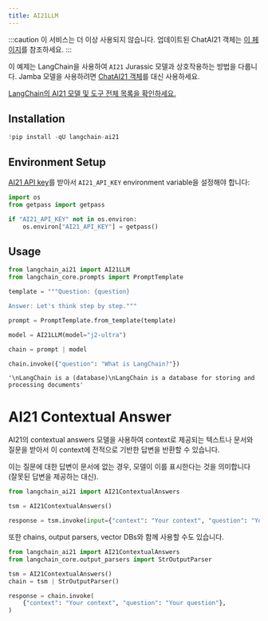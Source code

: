 ```yaml
---
title: AI21LLM
---
```


:::caution 이 서비스는 더 이상 사용되지 않습니다.
업데이트된 ChatAI21 객체는 [이 페이지](https://python.langchain.com/docs/integrations/chat/ai21/)를 참조하세요. :::

이 예제는 LangChain을 사용하여 `AI21` Jurassic 모델과 상호작용하는 방법을 다룹니다. Jamba 모델을 사용하려면 [ChatAI21 객체](https://python.langchain.com/docs/integrations/chat/ai21/)를 대신 사용하세요.

[LangChain의 AI21 모델 및 도구 전체 목록을 확인하세요.](https://pypi.org/project/langchain-ai21/)

## Installation

```python
!pip install -qU langchain-ai21
```

## Environment Setup

[AI21 API key](https://docs.ai21.com/)를 받아서 `AI21_API_KEY` environment variable을 설정해야 합니다:

```python
import os
from getpass import getpass

if "AI21_API_KEY" not in os.environ:
    os.environ["AI21_API_KEY"] = getpass()
```

## Usage

```python
from langchain_ai21 import AI21LLM
from langchain_core.prompts import PromptTemplate

template = """Question: {question}

Answer: Let's think step by step."""

prompt = PromptTemplate.from_template(template)

model = AI21LLM(model="j2-ultra")

chain = prompt | model

chain.invoke({"question": "What is LangChain?"})
```

```output
'\nLangChain is a (database)\nLangChain is a database for storing and processing documents'
```

# AI21 Contextual Answer

AI21의 contextual answers 모델을 사용하여 context로 제공되는 텍스트나 문서와 질문을 받아서 이 context에 전적으로 기반한 답변을 반환할 수 있습니다.

이는 질문에 대한 답변이 문서에 없는 경우, 모델이 이를 표시한다는 것을 의미합니다 (잘못된 답변을 제공하는 대신).

```python
from langchain_ai21 import AI21ContextualAnswers

tsm = AI21ContextualAnswers()

response = tsm.invoke(input={"context": "Your context", "question": "Your question"})
```

또한 chains, output parsers, vector DBs와 함께 사용할 수도 있습니다.

```python
from langchain_ai21 import AI21ContextualAnswers
from langchain_core.output_parsers import StrOutputParser

tsm = AI21ContextualAnswers()
chain = tsm | StrOutputParser()

response = chain.invoke(
    {"context": "Your context", "question": "Your question"},
)
```